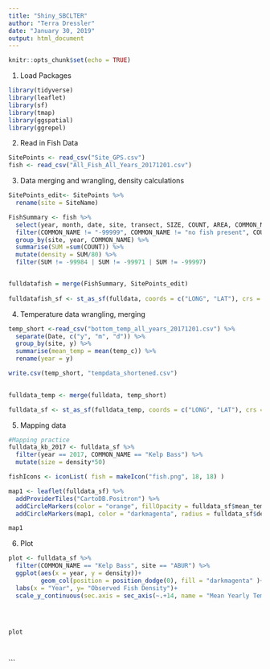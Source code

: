 ---
title: "Shiny_SBCLTER"
author: "Terra Dressler"
date: "January 30, 2019"
output: html_document
---

```{r setup, include=FALSE}
knitr::opts_chunk$set(echo = TRUE)
```

1. Load Packages
```{r, echo = FALSE, warning = FALSE, message = FALSE}
library(tidyverse)
library(leaflet)
library(sf)
library(tmap)
library(ggspatial)
library(ggrepel)
```
 
2. Read in Fish Data

```{r, warning = FALSE, message = FALSE}

SitePoints <- read_csv("Site_GPS.csv")
fish <- read_csv("All_Fish_All_Years_20171201.csv")
```

3. Data merging and wrangling, density calculations

```{r, warning = FALSE, message = FALSE}

SitePoints_edit<- SitePoints %>% 
  rename(site = SiteName)

FishSummary <- fish %>% 
  select(year, month, date, site, transect, SIZE, COUNT, AREA, COMMON_NAME) %>%
  filter(COMMON_NAME != "-99999", COMMON_NAME != "no fish present", COUNT != -99999) %>% 
  group_by(site, year, COMMON_NAME) %>% 
  summarise(SUM =sum(COUNT)) %>% 
  mutate(density = SUM/80) %>% 
  filter(SUM != -99984 | SUM != -99971 | SUM != -99997)


fulldatafish = merge(FishSummary, SitePoints_edit)
  
fulldatafish_sf <- st_as_sf(fulldata, coords = c("LONG", "LAT"), crs = 4326)

```

4. Temperature data wrangling, merging

```{r, warning = FALSE, message = FALSE}
temp_short <-read_csv("bottom_temp_all_years_20171201.csv") %>% 
  separate(Date, c("y", "m", "d")) %>% 
  group_by(site, y) %>%
  summarise(mean_temp = mean(temp_c)) %>% 
  rename(year = y)

write.csv(temp_short, "tempdata_shortened.csv")
  

fulldata_temp <- merge(fulldata, temp_short)

fulldata_sf <- st_as_sf(fulldata_temp, coords = c("LONG", "LAT"), crs = 4326)

```


5. Mapping data

```{r}
#Mapping practice
fulldata_kb_2017 <- fulldata_sf %>% 
  filter(year == 2017, COMMON_NAME == "Kelp Bass") %>% 
  mutate(size = density*50)

fishIcons <- iconList( fish = makeIcon("fish.png", 18, 18) )

map1 <- leaflet(fulldata_sf) %>% 
  addProviderTiles("CartoDB.Positron") %>%
  addCircleMarkers(color = "orange", fillOpacity = fulldata_sf$mean_temp)
  addCircleMarkers(map1, color = "darkmagenta", radius = fulldata_sf$density)

map1
```


6. Plot

```{r}

plot <- fulldata_sf %>% 
  filter(COMMON_NAME == "Kelp Bass", site == "ABUR") %>% 
  ggplot(aes(x = year, y = density))+
         geom_col(position = position_dodge(0), fill = "darkmagenta" )+
  labs(x = "Year", y= "Observed Fish Density")+
  scale_y_continuous(sec.axis = sec_axis(~.+14, name = "Mean Yearly Temperature (Celcius)"))
  
  


plot
               
    
```






```

